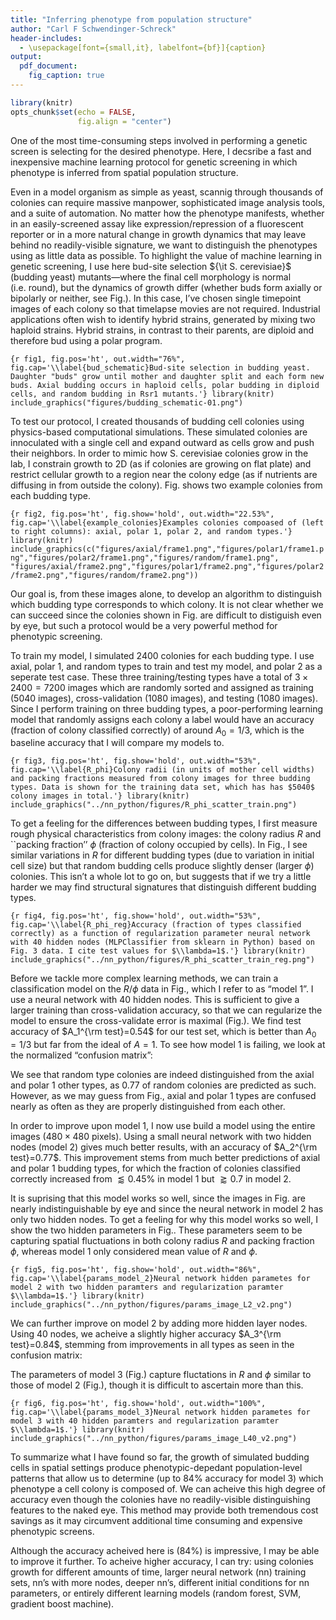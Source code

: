 ```yaml
---
title: "Inferring phenotype from population structure"
author: "Carl F Schwendinger-Schreck"
header-includes:
  - \usepackage[font={small,it}, labelfont={bf}]{caption}
output: 
  pdf_document:
    fig_caption: true
---
```


```r
library(knitr)
opts_chunk$set(echo = FALSE,
               fig.align = "center")
```

One of the most time-consuming steps involved in performing a genetic screen is selecting for the desired phenotype. Here, I decsribe a fast and inexpensive machine learning protocol for genetic screening in which phenotype is inferred from spatial population structure. 

Even in a model organism as simple as yeast, scannig through thousands of colonies can require massive manpower, sophisticated image analysis tools, and a suite of automation. No matter how the phenotype manifests, whether in an easily-screened assay like expression/repression of a fluorescent reporter or in a more natural change in growth dynamics that may leave behind no readily-visible signature, we want to distinguish the phenotypes using as little data as possible. To highlight the value of machine learning in genetic screening, I use here bud-site selection ${\it S. cerevisiae}$ (budding yeast) mutants—where the final cell morphology is normal (i.e. round), but the dynamics of growth differ (whether buds form axially or bipolarly or neither, see Fig.\hspace{.4ex}\ref{bud_schematic}). In this case, I’ve chosen single timepoint images of each colony so that timelapse movies are not required. Industrial applications often wish to identify hybrid strains, generated by mixing two haploid strains. Hybrid strains, in contrast to their parents, are diploid and therefore bud using a polar program.

```{r fig1, fig.pos='ht', out.width="76%", fig.cap='\\label{bud_schematic}Bud-site selection in budding yeast. Daughter "buds" grow until mother and daughter split and each form new buds. Axial budding occurs in haploid cells, polar budding in diploid cells, and random budding in Rsr1 mutants.'}
library(knitr)
include_graphics("figures/budding_schematic-01.png")
```

To test our protocol, I created thousands of budding cell colonies using physics-based computational simulations. These simulated colonies are innoculated with a single cell and expand outward as cells grow and push their neighbors. In order to mimic how S. cerevisiae colonies grow in the lab, I constrain growth to 2D (as if colonies are growing on flat plate) and restrict cellular growth to a region near the colony edge (as if nutrients are diffusing in from outside the colony). Fig.\hspace{.4ex}\ref{example_colonies} shows two example colonies from each budding type.

```{r fig2, fig.pos='ht', fig.show='hold', out.width="22.53%", fig.cap='\\label{example_colonies}Examples colonies compoased of (left to right columns): axial, polar 1, polar 2, and random types.'}
library(knitr)
include_graphics(c("figures/axial/frame1.png","figures/polar1/frame1.png","figures/polar2/frame1.png","figures/random/frame1.png",
                   "figures/axial/frame2.png","figures/polar1/frame2.png","figures/polar2/frame2.png","figures/random/frame2.png"))
```

Our goal is, from these images alone, to develop an algorithm to distinguish which budding type corresponds to which colony. It is not clear whether we can succeed since the colonies shown in Fig.\hspace{.4ex}\ref{example_colonies} are difficult to distiguish even by eye, but such a protocol would be a very powerful method for phenotypic screening. 

To train my model, I simulated $2400$ colonies for each budding type. I use axial, polar 1, and random types to train and test my model, and polar 2 as a seperate test case. These three training/testing types have a total of $3\times 2400=7200$ images which are randomly sorted and assigned as training ($5040$ images), cross-validation ($1080$ images), and testing ($1080$ images). Since I perform training on three budding types, a poor-performing learning model that randomly assigns each colony a label would have an accuracy (fraction of colony classified correctly) of around $A_0=1/3$, which is the baseline accuracy that I will compare my models to. 

```{r fig3, fig.pos='ht', fig.show='hold', out.width="53%", fig.cap='\\label{R_phi}Colony radii (in units of mother cell widths) and packing fractions measured from colony images for three budding types. Data is shown for the training data set, which has has $5040$ colony images in total.'}
library(knitr)
include_graphics("../nn_python/figures/R_phi_scatter_train.png")
```

To get a feeling for the differences between budding types, I first measure rough physical characteristics from colony images: the colony radius $R$ and ``packing fraction'' $\phi$ (fraction of colony occupied by cells). In Fig.\hspace{.4ex}\ref{R_phi}, I see similar variations in $R$ for different budding types (due to variation in initial cell size) but that random budding cells produce slightly denser (larger $\phi$) colonies. This isn't a whole lot to go on, but suggests that if we try a little harder we may find structural signatures that distinguish different budding types. 

```{r fig4, fig.pos='ht', fig.show='hold', out.width="53%", fig.cap='\\label{R_phi_reg}Accuracy (fraction of types classified correctly) as a function of regularization parameter neural network with 40 hidden nodes (MLPClassifier from sklearn in Python) based on Fig. 3 data. I cite test values for $\\lambda=1$.'}
library(knitr)
include_graphics("../nn_python/figures/R_phi_scatter_train_reg.png")
```

Before we tackle more complex learning methods, we can train a classification model on the $R$/$\phi$ data in Fig.\hspace{.4ex}\ref{R_phi}, which I refer to as "model 1". I use a neural network with 40 hidden nodes. This is sufficient to give a larger training than cross-validation accuracy, so that we can regularize the model to ensure the cross-validate error is maximal (Fig.\hspace{.4ex}\ref{R_phi_reg}). We find test accuracy of $A_1^{\rm test}=0.54$ for our test set, which is better than $A_0=1/3$ but far from the ideal of $A=1$. To see how model 1 is failing, we look at the normalized "confusion matrix":

\begin{table}[ht]
\centering
\begin{tabular}{|c|c|c|l|c|}
\cline{1-3}
\multicolumn{3}{|c|}{{\bf Predicted label}} \\ \cline{1-3}
{\it Axial} & {\it Polar 1} & {\it Random}                                    \\ \hline
   $0.40$   &    $0.38$     &    $0.22$    & {\it Axial}   &                  \\ \cline{1-4}
   $0.37$   &    $0.43$     &    $0.20$    & {\it Polar 1} & {\bf True label} \\ \cline{1-4}
   $0.11$   &    $0.10$     &    $0.77$    & {\it Random}  &                  \\ \hline
\end{tabular}
\caption{Normalized confusion matrix (fraction of true labels classified as predicted labels) for model 1.}
\end{table}

We see that random type colonies are indeed distinguished from the axial and polar 1 other types, as $0.77$ of random colonies are predicted as such. However, as we may guess from Fig.\hspace{.4ex}\ref{R_phi}, axial and polar 1 types are confused nearly as often as they are properly distinguished from each other.  

In order to improve upon model 1, I now use build a model using the entire images ($480\times 480$ pixels). Using a small neural network with two hidden nodes (model 2) gives much better results, with an accuracy of $A_2^{\rm test}=0.77$. This improvement stems from much better predictions of axial and polar 1 budding types, for which the fraction of colonies classified correctly increased from $\lessapprox 0.45\%$ in model 1 but $\gtrapprox 0.7$ in model 2. 

\begin{table}[ht]
\centering
\begin{tabular}{|c|c|c|l|c|}
\cline{1-3}
\multicolumn{3}{|c|}{{\bf Predicted label}} \\ \cline{1-3}
{\it Axial} & {\it Polar 1} & {\it Random}                                    \\ \hline
   $0.77$   &    $0.14$     &    $0.08$    & {\it Axial}   &                  \\ \cline{1-4}
   $0.18$   &    $0.69$     &    $0.12$    & {\it Polar 1} & {\bf True label} \\ \cline{1-4}
   $0.14$   &    $0.01$     &    $0.85$    & {\it Random}  &                  \\ \hline
\end{tabular}
\caption{Normalized confusion matrix (fraction of true labels classified as predicted labels) for model 2.}
\end{table}

It is suprising that this model works so well, since the images in Fig.\hspace{.4ex}\ref{R_phi} are nearly indistinguishable by eye and since the neural network in model 2 has only two hidden nodes. To get a feeling for why this model works so well, I show the two hidden parameters in Fig.\hspace{.4ex}\ref{params_model_2}. These parameters seem to be capturing spatial fluctuations in both colony radius $R$ and packing fraction $\phi$, whereas model 1 only considered mean value of $R$ and $\phi$.

```{r fig5, fig.pos='ht', fig.show='hold', out.width="86%", fig.cap='\\label{params_model_2}Neural network hidden parametes for model 2 with two hidden paramters and regularization paramter $\\lambda=1$.'}
library(knitr)
include_graphics("../nn_python/figures/params_image_L2_v2.png")
```

We can further improve on model 2 by adding more hidden layer nodes. Using 40 nodes, we acheive a slightly higher accuracy $A_3^{\rm test}=0.84$, stemming from improvements in all types as seen in the confusion matrix:

\begin{table}[ht]
\centering
\begin{tabular}{|c|c|c|l|c|}
\cline{1-3}
\multicolumn{3}{|c|}{{\bf Predicted label}} \\ \cline{1-3}
{\it Axial} & {\it Polar 1} & {\it Random}                                    \\ \hline
   $0.84$   &    $0.09$     &    $0.08$    & {\it Axial}   &                  \\ \cline{1-4}
   $0.10$   &    $0.80$     &    $0.10$    & {\it Polar 1} & {\bf True label} \\ \cline{1-4}
   $0.08$   &    $0.05$     &    $0.87$    & {\it Random}  &                  \\ \hline
\end{tabular}
\caption{Normalized confusion matrix (fraction of true labels classified as predicted labels) for model 3.}
\end{table}

The parameters of model 3 (Fig.\hspace{.4ex}\ref{params_model_3}) capture fluctations in $R$ and $\phi$ similar to those of model 2 (Fig.\hspace{.4ex}\ref{params_model_2}), though it is difficult to ascertain more than this.

```{r fig6, fig.pos='ht', fig.show='hold', out.width="100%", fig.cap='\\label{params_model_3}Neural network hidden parametes for model 3 with 40 hidden paramters and regularization paramter $\\lambda=1$.'}
library(knitr)
include_graphics("../nn_python/figures/params_image_L40_v2.png")
```

To summarize what I have found so far, the growth of simulated budding cells in spatial settings produce phenotypic-depedant population-level patterns that allow us to determine (up to $84\%$ accuracy for model 3) which phenotype a cell colony is composed of. We can acheive this high degree of accuracy even though the colonies have no readily-visible distinguishing features to the naked eye. This method may provide both tremendous cost savings as it may circumvent additional time consuming and expensive phenotypic screens. 

Although the accuracy acheived here is ($84\%$) is impressive, I may be able to improve it further. To acheive higher accuracy, I can try: using colonies growth for different amounts of time, larger neural network (nn) training sets, nn's with more nodes, deeper nn's, different initial conditions for nn parameters, or entirely different learning models (random forest, SVM, gradient boost machine). 
